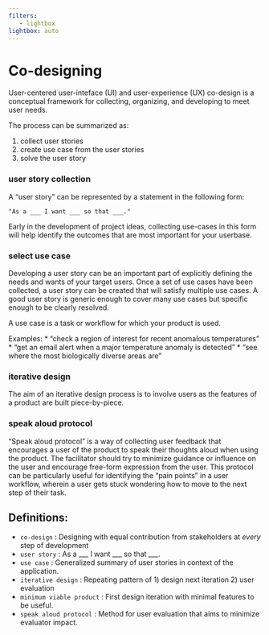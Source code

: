 ```yaml
---
filters:
   - lightbox
lightbox: auto
---
```


# Co-designing
User-centered user-inteface (UI) and user-experience (UX) co-design is a conceptual framework for collecting, organizing, and developing to meet user needs.

The process can be summarized as:

1. collect user stories
2. create use case from the user stories
3. solve the user story


### user story collection
A "user story" can be represented by a statement in the following form:

```
"As a ___ I want ___ so that ___."
```

Early in the development of project ideas, collecting use-cases in this form will help identify the outcomes that are most important for your userbase.


### select use case
Developing a user story can be an important part of explicitly defining the needs and wants of your target users.
Once a set of use cases have been collected, a user story can be created that will satisfy multiple use cases.
A good user story is generic enough to cover many use cases but specific enough to be clearly resolved.

A use case is a task or workflow for which your product is used.

Examples:
* "check a region of interest for recent anomalous temperatures"
* "get an email alert when a major temperature anomaly is detected"
* "see where the most biologically diverse areas are"

### iterative design
The aim of an iterative design process is to involve users as the features of a product are built piece-by-piece.


### speak aloud protocol
"Speak aloud protocol" is a way of collecting user feedback that encourages a user of the product to speak their thoughts aloud when using the product.
The facilitator should try to minimize guidance or influence on the user and encourage free-form expression from the user.
This protocol can be particularly useful for identifying the "pain points" in a user workflow, wherein a user gets stuck wondering how to move to the next step of their task.

## Definitions:

* `co-design` : Designing with equal contribution from stakeholders at *every* step of development
* `user story` : As a ___ I want ___ so that ___.
* `use case` : Generalized summary of user stories in context of the application.
* `iterative design` : Repeating pattern of 1) design next iteration 2) user evaluation 
* `minimum viable product` : First design iteration with minimal features to be useful.
* `speak aloud protocol` : Method for user evaluation that aims to minimize evaluator impact.
